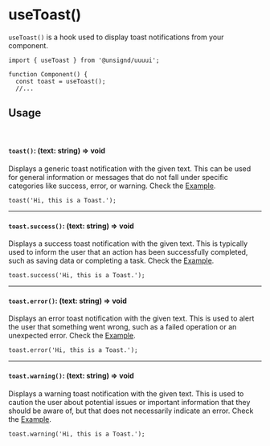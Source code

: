 
<Meta of={UseToastStories} />

# useToast()

`useToast()` is a hook used to display toast notifications from your component.

```tsx
import { useToast } from '@unsignd/uuuui';

function Component() {
  const toast = useToast();
  //...
```

## Usage

<br />

#### `toast()`: (text: string) => void

Displays a generic toast notification with the given text. This can be used for general information or messages that do not fall under specific categories like success, error, or warning. Check the [Example](/story/hook-usetoast--default).

```tsx
toast('Hi, this is a Toast.');
```

<hr />

#### `toast.success()`: (text: string) => void

Displays a success toast notification with the given text. This is typically used to inform the user that an action has been successfully completed, such as saving data or completing a task. Check the [Example](/story/hook-usetoast--success).

```tsx
toast.success('Hi, this is a Toast.');
```

<hr />

#### `toast.error()`: (text: string) => void

Displays an error toast notification with the given text. This is used to alert the user that something went wrong, such as a failed operation or an unexpected error. Check the [Example](/story/hook-usetoast--error).

```tsx
toast.error('Hi, this is a Toast.');
```

<hr />

#### `toast.warning()`: (text: string) => void

Displays a warning toast notification with the given text. This is used to caution the user about potential issues or important information that they should be aware of, but that does not necessarily indicate an error. Check the [Example](/story/hook-usetoast--warning).

```tsx
toast.warning('Hi, this is a Toast.');
```
